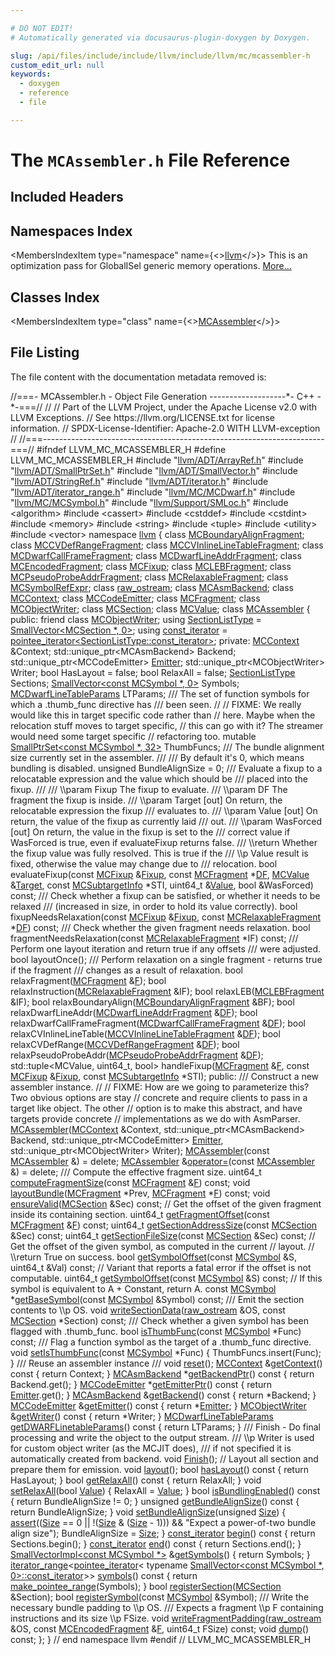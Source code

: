 ```yaml
---

# DO NOT EDIT!
# Automatically generated via docusaurus-plugin-doxygen by Doxygen.

slug: /api/files/include/include/llvm/include/llvm/mc/mcassembler-h
custom_edit_url: null
keywords:
  - doxygen
  - reference
  - file

---
```





# The `MCAssembler.h` File Reference

<DoxygenPage pluginConfig={pluginConfig}>



## Included Headers

<IncludesList>
<IncludesListItem
  filePath="llvm/ADT/ArrayRef.h"
  permalink="/docs/api/files/include/include/llvm/include/llvm/adt/arrayref-h"
  isLocal="true" />
<IncludesListItem
  filePath="llvm/ADT/SmallPtrSet.h"
  permalink="/docs/api/files/include/include/llvm/include/llvm/adt/smallptrset-h"
  isLocal="true" />
<IncludesListItem
  filePath="llvm/ADT/SmallVector.h"
  permalink="/docs/api/files/include/include/llvm/include/llvm/adt/smallvector-h"
  isLocal="true" />
<IncludesListItem
  filePath="llvm/ADT/StringRef.h"
  permalink="/docs/api/files/include/include/llvm/include/llvm/adt/stringref-h"
  isLocal="true" />
<IncludesListItem
  filePath="llvm/ADT/iterator.h"
  permalink="/docs/api/files/include/include/llvm/include/llvm/adt/iterator-h"
  isLocal="true" />
<IncludesListItem
  filePath="llvm/ADT/iterator_range.h"
  permalink="/docs/api/files/include/include/llvm/include/llvm/adt/iterator-range-h"
  isLocal="true" />
<IncludesListItem
  filePath="llvm/MC/MCDwarf.h"
  permalink="/docs/api/files/include/include/llvm/include/llvm/mc/mcdwarf-h"
  isLocal="true" />
<IncludesListItem
  filePath="llvm/MC/MCSymbol.h"
  permalink="/docs/api/files/include/include/llvm/include/llvm/mc/mcsymbol-h"
  isLocal="true" />
<IncludesListItem
  filePath="llvm/Support/SMLoc.h"
  permalink="/docs/api/files/include/include/llvm/include/llvm/support/smloc-h"
  isLocal="true" />
<IncludesListItem
  filePath="algorithm"
  permalink=""
  isLocal="false" />
<IncludesListItem
  filePath="cassert"
  permalink=""
  isLocal="false" />
<IncludesListItem
  filePath="cstddef"
  permalink=""
  isLocal="false" />
<IncludesListItem
  filePath="cstdint"
  permalink=""
  isLocal="false" />
<IncludesListItem
  filePath="memory"
  permalink=""
  isLocal="false" />
<IncludesListItem
  filePath="string"
  permalink=""
  isLocal="false" />
<IncludesListItem
  filePath="tuple"
  permalink=""
  isLocal="false" />
<IncludesListItem
  filePath="utility"
  permalink=""
  isLocal="false" />
<IncludesListItem
  filePath="vector"
  permalink=""
  isLocal="false" />
</IncludesList>

## Namespaces Index

<MembersIndex>

<MembersIndexItem
  type="namespace"
  name={<><a href="/docs/api/namespaces/llvm">llvm</a></>}>
This is an optimization pass for GlobalISel generic memory operations. <a href="/docs/api/namespaces/llvm/#details">More...</a>
</MembersIndexItem>

</MembersIndex>

## Classes Index

<MembersIndex>

<MembersIndexItem
  type="class"
  name={<><a href="/docs/api/classes/llvm/mcassembler">MCAssembler</a></>}>
</MembersIndexItem>

</MembersIndex>


## File Listing

The file content with the documentation metadata removed is:

<ProgramListing>

<Link id="l00001" /><CodeLine lineNumber="1"><span class="doxyHighlightComment">//===- MCAssembler.h - Object File Generation -------------------&#42;- C++ -&#42;-===//</span></CodeLine>
<Link id="l00002" /><CodeLine lineNumber="2"><span class="doxyHighlightComment">//</span></CodeLine>
<Link id="l00003" /><CodeLine lineNumber="3"><span class="doxyHighlightComment">// Part of the LLVM Project, under the Apache License v2.0 with LLVM Exceptions.</span></CodeLine>
<Link id="l00004" /><CodeLine lineNumber="4"><span class="doxyHighlightComment">// See https://llvm.org/LICENSE.txt for license information.</span></CodeLine>
<Link id="l00005" /><CodeLine lineNumber="5"><span class="doxyHighlightComment">// SPDX-License-Identifier: Apache-2.0 WITH LLVM-exception</span></CodeLine>
<Link id="l00006" /><CodeLine lineNumber="6"><span class="doxyHighlightComment">//</span></CodeLine>
<Link id="l00007" /><CodeLine lineNumber="7"><span class="doxyHighlightComment">//===----------------------------------------------------------------------===//</span></CodeLine>
<Link id="l00008" /><CodeLine lineNumber="8"></CodeLine>
<Link id="l00009" /><CodeLine lineNumber="9"><span class="doxyHighlightPreprocessor">#ifndef LLVM&#95;MC&#95;MCASSEMBLER&#95;H</span></CodeLine>
<Link id="l00010" /><CodeLine lineNumber="10"><span class="doxyHighlightPreprocessor">#define LLVM&#95;MC&#95;MCASSEMBLER&#95;H</span></CodeLine>
<Link id="l00011" /><CodeLine lineNumber="11"></CodeLine>
<Link id="l00012" /><CodeLine lineNumber="12"><span class="doxyHighlightPreprocessor">#include &quot;<a href="/docs/api/files/include/include/llvm/include/llvm/adt/arrayref-h">llvm/ADT/ArrayRef.h</a>&quot;</span></CodeLine>
<Link id="l00013" /><CodeLine lineNumber="13"><span class="doxyHighlightPreprocessor">#include &quot;<a href="/docs/api/files/include/include/llvm/include/llvm/adt/smallptrset-h">llvm/ADT/SmallPtrSet.h</a>&quot;</span></CodeLine>
<Link id="l00014" /><CodeLine lineNumber="14"><span class="doxyHighlightPreprocessor">#include &quot;<a href="/docs/api/files/include/include/llvm/include/llvm/adt/smallvector-h">llvm/ADT/SmallVector.h</a>&quot;</span></CodeLine>
<Link id="l00015" /><CodeLine lineNumber="15"><span class="doxyHighlightPreprocessor">#include &quot;<a href="/docs/api/files/include/include/llvm/include/llvm/adt/stringref-h">llvm/ADT/StringRef.h</a>&quot;</span></CodeLine>
<Link id="l00016" /><CodeLine lineNumber="16"><span class="doxyHighlightPreprocessor">#include &quot;<a href="/docs/api/files/include/include/llvm/include/llvm/adt/iterator-h">llvm/ADT/iterator.h</a>&quot;</span></CodeLine>
<Link id="l00017" /><CodeLine lineNumber="17"><span class="doxyHighlightPreprocessor">#include &quot;<a href="/docs/api/files/include/include/llvm/include/llvm/adt/iterator-range-h">llvm/ADT/iterator&#95;range.h</a>&quot;</span></CodeLine>
<Link id="l00018" /><CodeLine lineNumber="18"><span class="doxyHighlightPreprocessor">#include &quot;<a href="/docs/api/files/include/include/llvm/include/llvm/mc/mcdwarf-h">llvm/MC/MCDwarf.h</a>&quot;</span></CodeLine>
<Link id="l00019" /><CodeLine lineNumber="19"><span class="doxyHighlightPreprocessor">#include &quot;<a href="/docs/api/files/include/include/llvm/include/llvm/mc/mcsymbol-h">llvm/MC/MCSymbol.h</a>&quot;</span></CodeLine>
<Link id="l00020" /><CodeLine lineNumber="20"><span class="doxyHighlightPreprocessor">#include &quot;<a href="/docs/api/files/include/include/llvm/include/llvm/support/smloc-h">llvm/Support/SMLoc.h</a>&quot;</span></CodeLine>
<Link id="l00021" /><CodeLine lineNumber="21"><span class="doxyHighlightPreprocessor">#include &lt;algorithm&gt;</span></CodeLine>
<Link id="l00022" /><CodeLine lineNumber="22"><span class="doxyHighlightPreprocessor">#include &lt;cassert&gt;</span></CodeLine>
<Link id="l00023" /><CodeLine lineNumber="23"><span class="doxyHighlightPreprocessor">#include &lt;cstddef&gt;</span></CodeLine>
<Link id="l00024" /><CodeLine lineNumber="24"><span class="doxyHighlightPreprocessor">#include &lt;cstdint&gt;</span></CodeLine>
<Link id="l00025" /><CodeLine lineNumber="25"><span class="doxyHighlightPreprocessor">#include &lt;memory&gt;</span></CodeLine>
<Link id="l00026" /><CodeLine lineNumber="26"><span class="doxyHighlightPreprocessor">#include &lt;string&gt;</span></CodeLine>
<Link id="l00027" /><CodeLine lineNumber="27"><span class="doxyHighlightPreprocessor">#include &lt;tuple&gt;</span></CodeLine>
<Link id="l00028" /><CodeLine lineNumber="28"><span class="doxyHighlightPreprocessor">#include &lt;utility&gt;</span></CodeLine>
<Link id="l00029" /><CodeLine lineNumber="29"><span class="doxyHighlightPreprocessor">#include &lt;vector&gt;</span></CodeLine>
<Link id="l00030" /><CodeLine lineNumber="30"></CodeLine>
<Link id="l00031" /><CodeLine lineNumber="31"><span class="doxyHighlightKeyword">namespace </span><span class="doxyHighlight"><a href="/docs/api/namespaces/llvm">llvm</a> &#123;</span></CodeLine>
<Link id="l00032" /><CodeLine lineNumber="32"></CodeLine>
<Link id="l00033" /><CodeLine lineNumber="33"><span class="doxyHighlightKeyword">class </span><span class="doxyHighlight"><a href="/docs/api/classes/llvm/mcboundaryalignfragment">MCBoundaryAlignFragment</a>;</span></CodeLine>
<Link id="l00034" /><CodeLine lineNumber="34"><span class="doxyHighlightKeyword">class </span><span class="doxyHighlight"><a href="/docs/api/classes/llvm/mccvdefrangefragment">MCCVDefRangeFragment</a>;</span></CodeLine>
<Link id="l00035" /><CodeLine lineNumber="35"><span class="doxyHighlightKeyword">class </span><span class="doxyHighlight"><a href="/docs/api/classes/llvm/mccvinlinelinetablefragment">MCCVInlineLineTableFragment</a>;</span></CodeLine>
<Link id="l00036" /><CodeLine lineNumber="36"><span class="doxyHighlightKeyword">class </span><span class="doxyHighlight"><a href="/docs/api/classes/llvm/mcdwarfcallframefragment">MCDwarfCallFrameFragment</a>;</span></CodeLine>
<Link id="l00037" /><CodeLine lineNumber="37"><span class="doxyHighlightKeyword">class </span><span class="doxyHighlight"><a href="/docs/api/classes/llvm/mcdwarflineaddrfragment">MCDwarfLineAddrFragment</a>;</span></CodeLine>
<Link id="l00038" /><CodeLine lineNumber="38"><span class="doxyHighlightKeyword">class </span><span class="doxyHighlight"><a href="/docs/api/classes/llvm/mcencodedfragment">MCEncodedFragment</a>;</span></CodeLine>
<Link id="l00039" /><CodeLine lineNumber="39"><span class="doxyHighlightKeyword">class </span><span class="doxyHighlight"><a href="/docs/api/classes/llvm/mcfixup">MCFixup</a>;</span></CodeLine>
<Link id="l00040" /><CodeLine lineNumber="40"><span class="doxyHighlightKeyword">class </span><span class="doxyHighlight"><a href="/docs/api/classes/llvm/mclebfragment">MCLEBFragment</a>;</span></CodeLine>
<Link id="l00041" /><CodeLine lineNumber="41"><span class="doxyHighlightKeyword">class </span><span class="doxyHighlight"><a href="/docs/api/classes/llvm/mcpseudoprobeaddrfragment">MCPseudoProbeAddrFragment</a>;</span></CodeLine>
<Link id="l00042" /><CodeLine lineNumber="42"><span class="doxyHighlightKeyword">class </span><span class="doxyHighlight"><a href="/docs/api/classes/llvm/mcrelaxablefragment">MCRelaxableFragment</a>;</span></CodeLine>
<Link id="l00043" /><CodeLine lineNumber="43"><span class="doxyHighlightKeyword">class </span><span class="doxyHighlight"><a href="/docs/api/classes/llvm/mcsymbolrefexpr">MCSymbolRefExpr</a>;</span></CodeLine>
<Link id="l00044" /><CodeLine lineNumber="44"><span class="doxyHighlightKeyword">class </span><span class="doxyHighlight"><a href="/docs/api/classes/llvm/raw-ostream">raw&#95;ostream</a>;</span></CodeLine>
<Link id="l00045" /><CodeLine lineNumber="45"><span class="doxyHighlightKeyword">class </span><span class="doxyHighlight"><a href="/docs/api/classes/llvm/mcasmbackend">MCAsmBackend</a>;</span></CodeLine>
<Link id="l00046" /><CodeLine lineNumber="46"><span class="doxyHighlightKeyword">class </span><span class="doxyHighlight"><a href="/docs/api/classes/llvm/mccontext">MCContext</a>;</span></CodeLine>
<Link id="l00047" /><CodeLine lineNumber="47"><span class="doxyHighlightKeyword">class </span><span class="doxyHighlight"><a href="/docs/api/classes/llvm/mccodeemitter">MCCodeEmitter</a>;</span></CodeLine>
<Link id="l00048" /><CodeLine lineNumber="48"><span class="doxyHighlightKeyword">class </span><span class="doxyHighlight"><a href="/docs/api/classes/llvm/mcfragment">MCFragment</a>;</span></CodeLine>
<Link id="l00049" /><CodeLine lineNumber="49"><span class="doxyHighlightKeyword">class </span><span class="doxyHighlight"><a href="/docs/api/classes/llvm/mcobjectwriter">MCObjectWriter</a>;</span></CodeLine>
<Link id="l00050" /><CodeLine lineNumber="50"><span class="doxyHighlightKeyword">class </span><span class="doxyHighlight"><a href="/docs/api/classes/llvm/mcsection">MCSection</a>;</span></CodeLine>
<Link id="l00051" /><CodeLine lineNumber="51"><span class="doxyHighlightKeyword">class </span><span class="doxyHighlight"><a href="/docs/api/classes/llvm/mcvalue">MCValue</a>;</span></CodeLine>
<Link id="l00052" /><CodeLine lineNumber="52"></CodeLine>
<Link id="l00053" /><CodeLine lineNumber="53" lineLink="/docs/api/classes/llvm/mcassembler"><span class="doxyHighlightKeyword">class </span><span class="doxyHighlight"><a href="/docs/api/classes/llvm/mcassembler/#aab0f3e55fcc3bb2b4c6ae18ca38e6e24">MCAssembler</a> &#123;</span></CodeLine>
<Link id="l00054" /><CodeLine lineNumber="54"><span class="doxyHighlightKeyword">public</span><span class="doxyHighlight">:</span></CodeLine>
<Link id="l00055" /><CodeLine lineNumber="55" lineLink="/docs/api/classes/llvm/mcassembler/#ad6e8cef6c5051dbdff8ebb7d53312d95"><span class="doxyHighlight">  </span><span class="doxyHighlightKeyword">friend</span><span class="doxyHighlight"> </span><span class="doxyHighlightKeyword">class </span><span class="doxyHighlight"><a href="/docs/api/classes/llvm/mcassembler/#ad6e8cef6c5051dbdff8ebb7d53312d95">MCObjectWriter</a>;</span></CodeLine>
<Link id="l00056" /><CodeLine lineNumber="56" lineLink="/docs/api/classes/llvm/mcassembler/#a100d947951334b8e15c0558a8e4ce7dc"><span class="doxyHighlight">  </span><span class="doxyHighlightKeyword">using </span><span class="doxyHighlight"><a href="/docs/api/classes/llvm/mcassembler/#a100d947951334b8e15c0558a8e4ce7dc">SectionListType</a> = <a href="/docs/api/classes/llvm/smallvector">SmallVector&lt;MCSection &#42;, 0&gt;</a>;</span></CodeLine>
<Link id="l00057" /><CodeLine lineNumber="57" lineLink="/docs/api/classes/llvm/mcassembler/#ac0ab0a214e553956de28581f3623f373"><span class="doxyHighlight">  </span><span class="doxyHighlightKeyword">using </span><span class="doxyHighlight"><a href="/docs/api/classes/llvm/mcassembler/#ac0ab0a214e553956de28581f3623f373">const&#95;iterator</a> = <a href="/docs/api/structs/llvm/pointee-iterator">pointee&#95;iterator&lt;SectionListType::const&#95;iterator&gt;</a>;</span></CodeLine>
<Link id="l00058" /><CodeLine lineNumber="58"></CodeLine>
<Link id="l00059" /><CodeLine lineNumber="59"><span class="doxyHighlightKeyword">private</span><span class="doxyHighlight">:</span></CodeLine>
<Link id="l00060" /><CodeLine lineNumber="60"><span class="doxyHighlight">  <a href="/docs/api/classes/llvm/mccontext">MCContext</a> &amp;Context;</span></CodeLine>
<Link id="l00061" /><CodeLine lineNumber="61"></CodeLine>
<Link id="l00062" /><CodeLine lineNumber="62"><span class="doxyHighlight">  std::unique&#95;ptr&lt;MCAsmBackend&gt; Backend;</span></CodeLine>
<Link id="l00063" /><CodeLine lineNumber="63"><span class="doxyHighlight">  std::unique&#95;ptr&lt;MCCodeEmitter&gt; <a href="/docs/api/files/lib/lib/target/lib/target/directx/dxcontainerglobals-cpp/#a4e37c99d7f846fd82966c68def83c4fc">Emitter</a>;</span></CodeLine>
<Link id="l00064" /><CodeLine lineNumber="64"><span class="doxyHighlight">  std::unique&#95;ptr&lt;MCObjectWriter&gt; Writer;</span></CodeLine>
<Link id="l00065" /><CodeLine lineNumber="65"></CodeLine>
<Link id="l00066" /><CodeLine lineNumber="66"><span class="doxyHighlight">  </span><span class="doxyHighlightKeywordType">bool</span><span class="doxyHighlight"> HasLayout = </span><span class="doxyHighlightKeyword">false</span><span class="doxyHighlight">;</span></CodeLine>
<Link id="l00067" /><CodeLine lineNumber="67"><span class="doxyHighlight">  </span><span class="doxyHighlightKeywordType">bool</span><span class="doxyHighlight"> RelaxAll = </span><span class="doxyHighlightKeyword">false</span><span class="doxyHighlight">;</span></CodeLine>
<Link id="l00068" /><CodeLine lineNumber="68"></CodeLine>
<Link id="l00069" /><CodeLine lineNumber="69"><span class="doxyHighlight">  <a href="/docs/api/classes/llvm/mcassembler/#a100d947951334b8e15c0558a8e4ce7dc">SectionListType</a> Sections;</span></CodeLine>
<Link id="l00070" /><CodeLine lineNumber="70"></CodeLine>
<Link id="l00071" /><CodeLine lineNumber="71"><span class="doxyHighlight">  <a href="/docs/api/classes/llvm/smallvector">SmallVector&lt;const MCSymbol &#42;, 0&gt;</a> Symbols;</span></CodeLine>
<Link id="l00072" /><CodeLine lineNumber="72"></CodeLine>
<Link id="l00073" /><CodeLine lineNumber="73"><span class="doxyHighlight">  <a href="/docs/api/structs/llvm/mcdwarflinetableparams">MCDwarfLineTableParams</a> LTParams;</span></CodeLine>
<Link id="l00074" /><CodeLine lineNumber="74"></CodeLine>
<Link id="l00075" /><CodeLine lineNumber="75"><span class="doxyHighlightComment">  /// The set of function symbols for which a .thumb&#95;func directive has</span></CodeLine>
<Link id="l00076" /><CodeLine lineNumber="76"><span class="doxyHighlightComment">  /// been seen.</span></CodeLine>
<Link id="l00077" /><CodeLine lineNumber="77"><span class="doxyHighlight">  </span><span class="doxyHighlightComment">//</span></CodeLine>
<Link id="l00078" /><CodeLine lineNumber="78"><span class="doxyHighlight">  </span><span class="doxyHighlightComment">// FIXME: We really would like this in target specific code rather than</span></CodeLine>
<Link id="l00079" /><CodeLine lineNumber="79"><span class="doxyHighlight">  </span><span class="doxyHighlightComment">// here. Maybe when the relocation stuff moves to target specific,</span></CodeLine>
<Link id="l00080" /><CodeLine lineNumber="80"><span class="doxyHighlight">  </span><span class="doxyHighlightComment">// this can go with it? The streamer would need some target specific</span></CodeLine>
<Link id="l00081" /><CodeLine lineNumber="81"><span class="doxyHighlight">  </span><span class="doxyHighlightComment">// refactoring too.</span></CodeLine>
<Link id="l00082" /><CodeLine lineNumber="82"><span class="doxyHighlight">  </span><span class="doxyHighlightKeyword">mutable</span><span class="doxyHighlight"> <a href="/docs/api/classes/llvm/smallptrset">SmallPtrSet&lt;const MCSymbol &#42;, 32&gt;</a> ThumbFuncs;</span></CodeLine>
<Link id="l00083" /><CodeLine lineNumber="83"></CodeLine>
<Link id="l00084" /><CodeLine lineNumber="84"><span class="doxyHighlightComment">  /// The bundle alignment size currently set in the assembler.</span></CodeLine>
<Link id="l00085" /><CodeLine lineNumber="85"><span class="doxyHighlightComment">  ///</span></CodeLine>
<Link id="l00086" /><CodeLine lineNumber="86"><span class="doxyHighlightComment">  /// By default it&#39;s 0, which means bundling is disabled.</span></CodeLine>
<Link id="l00087" /><CodeLine lineNumber="87"><span class="doxyHighlight">  </span><span class="doxyHighlightKeywordType">unsigned</span><span class="doxyHighlight"> BundleAlignSize = 0;</span></CodeLine>
<Link id="l00088" /><CodeLine lineNumber="88"></CodeLine>
<Link id="l00089" /><CodeLine lineNumber="89"><span class="doxyHighlightComment">  /// Evaluate a fixup to a relocatable expression and the value which should be</span></CodeLine>
<Link id="l00090" /><CodeLine lineNumber="90"><span class="doxyHighlightComment">  /// placed into the fixup.</span></CodeLine>
<Link id="l00091" /><CodeLine lineNumber="91"><span class="doxyHighlightComment">  ///</span></CodeLine>
<Link id="l00092" /><CodeLine lineNumber="92"><span class="doxyHighlightComment">  /// \\param Fixup The fixup to evaluate.</span></CodeLine>
<Link id="l00093" /><CodeLine lineNumber="93"><span class="doxyHighlightComment">  /// \\param DF The fragment the fixup is inside.</span></CodeLine>
<Link id="l00094" /><CodeLine lineNumber="94"><span class="doxyHighlightComment">  /// \\param Target &#91;out&#93; On return, the relocatable expression the fixup</span></CodeLine>
<Link id="l00095" /><CodeLine lineNumber="95"><span class="doxyHighlightComment">  /// evaluates to.</span></CodeLine>
<Link id="l00096" /><CodeLine lineNumber="96"><span class="doxyHighlightComment">  /// \\param Value &#91;out&#93; On return, the value of the fixup as currently laid</span></CodeLine>
<Link id="l00097" /><CodeLine lineNumber="97"><span class="doxyHighlightComment">  /// out.</span></CodeLine>
<Link id="l00098" /><CodeLine lineNumber="98"><span class="doxyHighlightComment">  /// \\param WasForced &#91;out&#93; On return, the value in the fixup is set to the</span></CodeLine>
<Link id="l00099" /><CodeLine lineNumber="99"><span class="doxyHighlightComment">  /// correct value if WasForced is true, even if evaluateFixup returns false.</span></CodeLine>
<Link id="l00100" /><CodeLine lineNumber="100"><span class="doxyHighlightComment">  /// \\return Whether the fixup value was fully resolved. This is true if the</span></CodeLine>
<Link id="l00101" /><CodeLine lineNumber="101"><span class="doxyHighlightComment">  /// \\p Value result is fixed, otherwise the value may change due to</span></CodeLine>
<Link id="l00102" /><CodeLine lineNumber="102"><span class="doxyHighlightComment">  /// relocation.</span></CodeLine>
<Link id="l00103" /><CodeLine lineNumber="103"><span class="doxyHighlight">  </span><span class="doxyHighlightKeywordType">bool</span><span class="doxyHighlight"> evaluateFixup(</span><span class="doxyHighlightKeyword">const</span><span class="doxyHighlight"> <a href="/docs/api/classes/llvm/mcfixup">MCFixup</a> &amp;<a href="/docs/api/files/lib/lib/target/lib/target/powerpc/ppctlsdynamiccall-cpp/#a4a235aedca5bbfc39934045b6cbf9c70">Fixup</a>, </span><span class="doxyHighlightKeyword">const</span><span class="doxyHighlight"> <a href="/docs/api/classes/llvm/mcfragment">MCFragment</a> &#42;<a href="/docs/api/files/lib/lib/transforms/lib/transforms/utils/debugify-cpp/#a9e8fa29f7cb6a03aa586afae7591f6cc">DF</a>,</span></CodeLine>
<Link id="l00104" /><CodeLine lineNumber="104"><span class="doxyHighlight">                     <a href="/docs/api/classes/llvm/mcvalue">MCValue</a> &amp;<a href="/docs/api/classes/llvm/target">Target</a>, </span><span class="doxyHighlightKeyword">const</span><span class="doxyHighlight"> <a href="/docs/api/classes/llvm/mcsubtargetinfo">MCSubtargetInfo</a> &#42;STI,</span></CodeLine>
<Link id="l00105" /><CodeLine lineNumber="105"><span class="doxyHighlight">                     uint64&#95;t &amp;<a href="/docs/api/classes/llvm/value">Value</a>, </span><span class="doxyHighlightKeywordType">bool</span><span class="doxyHighlight"> &amp;WasForced) </span><span class="doxyHighlightKeyword">const</span><span class="doxyHighlight">;</span></CodeLine>
<Link id="l00106" /><CodeLine lineNumber="106"></CodeLine>
<Link id="l00107" /><CodeLine lineNumber="107"><span class="doxyHighlightComment">  /// Check whether a fixup can be satisfied, or whether it needs to be relaxed</span></CodeLine>
<Link id="l00108" /><CodeLine lineNumber="108"><span class="doxyHighlightComment">  /// (increased in size, in order to hold its value correctly).</span></CodeLine>
<Link id="l00109" /><CodeLine lineNumber="109"><span class="doxyHighlight">  </span><span class="doxyHighlightKeywordType">bool</span><span class="doxyHighlight"> fixupNeedsRelaxation(</span><span class="doxyHighlightKeyword">const</span><span class="doxyHighlight"> <a href="/docs/api/classes/llvm/mcfixup">MCFixup</a> &amp;<a href="/docs/api/files/lib/lib/target/lib/target/powerpc/ppctlsdynamiccall-cpp/#a4a235aedca5bbfc39934045b6cbf9c70">Fixup</a>, </span><span class="doxyHighlightKeyword">const</span><span class="doxyHighlight"> <a href="/docs/api/classes/llvm/mcrelaxablefragment">MCRelaxableFragment</a> &#42;<a href="/docs/api/files/lib/lib/transforms/lib/transforms/utils/debugify-cpp/#a9e8fa29f7cb6a03aa586afae7591f6cc">DF</a>) </span><span class="doxyHighlightKeyword">const</span><span class="doxyHighlight">;</span></CodeLine>
<Link id="l00110" /><CodeLine lineNumber="110"></CodeLine>
<Link id="l00111" /><CodeLine lineNumber="111"><span class="doxyHighlightComment">  /// Check whether the given fragment needs relaxation.</span></CodeLine>
<Link id="l00112" /><CodeLine lineNumber="112"><span class="doxyHighlight">  </span><span class="doxyHighlightKeywordType">bool</span><span class="doxyHighlight"> fragmentNeedsRelaxation(</span><span class="doxyHighlightKeyword">const</span><span class="doxyHighlight"> <a href="/docs/api/classes/llvm/mcrelaxablefragment">MCRelaxableFragment</a> &#42;IF) </span><span class="doxyHighlightKeyword">const</span><span class="doxyHighlight">;</span></CodeLine>
<Link id="l00113" /><CodeLine lineNumber="113"></CodeLine>
<Link id="l00114" /><CodeLine lineNumber="114"><span class="doxyHighlightComment">  /// Perform one layout iteration and return true if any offsets</span></CodeLine>
<Link id="l00115" /><CodeLine lineNumber="115"><span class="doxyHighlightComment">  /// were adjusted.</span></CodeLine>
<Link id="l00116" /><CodeLine lineNumber="116"><span class="doxyHighlight">  </span><span class="doxyHighlightKeywordType">bool</span><span class="doxyHighlight"> layoutOnce();</span></CodeLine>
<Link id="l00117" /><CodeLine lineNumber="117"></CodeLine>
<Link id="l00118" /><CodeLine lineNumber="118"><span class="doxyHighlightComment">  /// Perform relaxation on a single fragment - returns true if the fragment</span></CodeLine>
<Link id="l00119" /><CodeLine lineNumber="119"><span class="doxyHighlightComment">  /// changes as a result of relaxation.</span></CodeLine>
<Link id="l00120" /><CodeLine lineNumber="120"><span class="doxyHighlight">  </span><span class="doxyHighlightKeywordType">bool</span><span class="doxyHighlight"> relaxFragment(<a href="/docs/api/classes/llvm/mcfragment">MCFragment</a> &amp;<a href="/docs/api/files/lib/lib/support/md5-cpp/#a96d73bbd7af15cb1fc38c3f4a3bd82e9">F</a>);</span></CodeLine>
<Link id="l00121" /><CodeLine lineNumber="121"><span class="doxyHighlight">  </span><span class="doxyHighlightKeywordType">bool</span><span class="doxyHighlight"> relaxInstruction(<a href="/docs/api/classes/llvm/mcrelaxablefragment">MCRelaxableFragment</a> &amp;IF);</span></CodeLine>
<Link id="l00122" /><CodeLine lineNumber="122"><span class="doxyHighlight">  </span><span class="doxyHighlightKeywordType">bool</span><span class="doxyHighlight"> relaxLEB(<a href="/docs/api/classes/llvm/mclebfragment">MCLEBFragment</a> &amp;IF);</span></CodeLine>
<Link id="l00123" /><CodeLine lineNumber="123"><span class="doxyHighlight">  </span><span class="doxyHighlightKeywordType">bool</span><span class="doxyHighlight"> relaxBoundaryAlign(<a href="/docs/api/classes/llvm/mcboundaryalignfragment">MCBoundaryAlignFragment</a> &amp;BF);</span></CodeLine>
<Link id="l00124" /><CodeLine lineNumber="124"><span class="doxyHighlight">  </span><span class="doxyHighlightKeywordType">bool</span><span class="doxyHighlight"> relaxDwarfLineAddr(<a href="/docs/api/classes/llvm/mcdwarflineaddrfragment">MCDwarfLineAddrFragment</a> &amp;<a href="/docs/api/files/lib/lib/transforms/lib/transforms/utils/debugify-cpp/#a9e8fa29f7cb6a03aa586afae7591f6cc">DF</a>);</span></CodeLine>
<Link id="l00125" /><CodeLine lineNumber="125"><span class="doxyHighlight">  </span><span class="doxyHighlightKeywordType">bool</span><span class="doxyHighlight"> relaxDwarfCallFrameFragment(<a href="/docs/api/classes/llvm/mcdwarfcallframefragment">MCDwarfCallFrameFragment</a> &amp;<a href="/docs/api/files/lib/lib/transforms/lib/transforms/utils/debugify-cpp/#a9e8fa29f7cb6a03aa586afae7591f6cc">DF</a>);</span></CodeLine>
<Link id="l00126" /><CodeLine lineNumber="126"><span class="doxyHighlight">  </span><span class="doxyHighlightKeywordType">bool</span><span class="doxyHighlight"> relaxCVInlineLineTable(<a href="/docs/api/classes/llvm/mccvinlinelinetablefragment">MCCVInlineLineTableFragment</a> &amp;<a href="/docs/api/files/lib/lib/transforms/lib/transforms/utils/debugify-cpp/#a9e8fa29f7cb6a03aa586afae7591f6cc">DF</a>);</span></CodeLine>
<Link id="l00127" /><CodeLine lineNumber="127"><span class="doxyHighlight">  </span><span class="doxyHighlightKeywordType">bool</span><span class="doxyHighlight"> relaxCVDefRange(<a href="/docs/api/classes/llvm/mccvdefrangefragment">MCCVDefRangeFragment</a> &amp;<a href="/docs/api/files/lib/lib/transforms/lib/transforms/utils/debugify-cpp/#a9e8fa29f7cb6a03aa586afae7591f6cc">DF</a>);</span></CodeLine>
<Link id="l00128" /><CodeLine lineNumber="128"><span class="doxyHighlight">  </span><span class="doxyHighlightKeywordType">bool</span><span class="doxyHighlight"> relaxPseudoProbeAddr(<a href="/docs/api/classes/llvm/mcpseudoprobeaddrfragment">MCPseudoProbeAddrFragment</a> &amp;<a href="/docs/api/files/lib/lib/transforms/lib/transforms/utils/debugify-cpp/#a9e8fa29f7cb6a03aa586afae7591f6cc">DF</a>);</span></CodeLine>
<Link id="l00129" /><CodeLine lineNumber="129"></CodeLine>
<Link id="l00130" /><CodeLine lineNumber="130"><span class="doxyHighlight">  std::tuple&lt;MCValue, uint64&#95;t, bool&gt;</span></CodeLine>
<Link id="l00131" /><CodeLine lineNumber="131"><span class="doxyHighlight">  handleFixup(<a href="/docs/api/classes/llvm/mcfragment">MCFragment</a> &amp;<a href="/docs/api/files/lib/lib/support/md5-cpp/#a96d73bbd7af15cb1fc38c3f4a3bd82e9">F</a>, </span><span class="doxyHighlightKeyword">const</span><span class="doxyHighlight"> <a href="/docs/api/classes/llvm/mcfixup">MCFixup</a> &amp;<a href="/docs/api/files/lib/lib/target/lib/target/powerpc/ppctlsdynamiccall-cpp/#a4a235aedca5bbfc39934045b6cbf9c70">Fixup</a>, </span><span class="doxyHighlightKeyword">const</span><span class="doxyHighlight"> <a href="/docs/api/classes/llvm/mcsubtargetinfo">MCSubtargetInfo</a> &#42;STI);</span></CodeLine>
<Link id="l00132" /><CodeLine lineNumber="132"></CodeLine>
<Link id="l00133" /><CodeLine lineNumber="133"><span class="doxyHighlightKeyword">public</span><span class="doxyHighlight">:</span></CodeLine>
<Link id="l00134" /><CodeLine lineNumber="134"><span class="doxyHighlightComment">  /// Construct a new assembler instance.</span></CodeLine>
<Link id="l00135" /><CodeLine lineNumber="135"><span class="doxyHighlight">  </span><span class="doxyHighlightComment">//</span></CodeLine>
<Link id="l00136" /><CodeLine lineNumber="136"><span class="doxyHighlight">  </span><span class="doxyHighlightComment">// FIXME: How are we going to parameterize this? Two obvious options are stay</span></CodeLine>
<Link id="l00137" /><CodeLine lineNumber="137"><span class="doxyHighlight">  </span><span class="doxyHighlightComment">// concrete and require clients to pass in a target like object. The other</span></CodeLine>
<Link id="l00138" /><CodeLine lineNumber="138"><span class="doxyHighlight">  </span><span class="doxyHighlightComment">// option is to make this abstract, and have targets provide concrete</span></CodeLine>
<Link id="l00139" /><CodeLine lineNumber="139"><span class="doxyHighlight">  </span><span class="doxyHighlightComment">// implementations as we do with AsmParser.</span></CodeLine>
<Link id="l00140" /><CodeLine lineNumber="140"><span class="doxyHighlight">  <a href="/docs/api/classes/llvm/mcassembler/#aab0f3e55fcc3bb2b4c6ae18ca38e6e24">MCAssembler</a>(<a href="/docs/api/classes/llvm/mccontext">MCContext</a> &amp;Context, std::unique&#95;ptr&lt;MCAsmBackend&gt; Backend,</span></CodeLine>
<Link id="l00141" /><CodeLine lineNumber="141"><span class="doxyHighlight">              std::unique&#95;ptr&lt;MCCodeEmitter&gt; <a href="/docs/api/files/lib/lib/target/lib/target/directx/dxcontainerglobals-cpp/#a4e37c99d7f846fd82966c68def83c4fc">Emitter</a>,</span></CodeLine>
<Link id="l00142" /><CodeLine lineNumber="142"><span class="doxyHighlight">              std::unique&#95;ptr&lt;MCObjectWriter&gt; Writer);</span></CodeLine>
<Link id="l00143" /><CodeLine lineNumber="143" lineLink="/docs/api/classes/llvm/mcassembler/#a89a1f9804c419e942ca4c5f064f0350d"><span class="doxyHighlight">  <a href="/docs/api/classes/llvm/mcassembler/#a89a1f9804c419e942ca4c5f064f0350d">MCAssembler</a>(</span><span class="doxyHighlightKeyword">const</span><span class="doxyHighlight"> <a href="/docs/api/classes/llvm/mcassembler/#aab0f3e55fcc3bb2b4c6ae18ca38e6e24">MCAssembler</a> &amp;) = </span><span class="doxyHighlightKeyword">delete</span><span class="doxyHighlight">;</span></CodeLine>
<Link id="l00144" /><CodeLine lineNumber="144" lineLink="/docs/api/classes/llvm/mcassembler/#a0b6dcc44b8ca342110669a7d4cb80b19"><span class="doxyHighlight">  <a href="/docs/api/classes/llvm/mcassembler/#aab0f3e55fcc3bb2b4c6ae18ca38e6e24">MCAssembler</a> &amp;<a href="/docs/api/classes/llvm/mcassembler/#a0b6dcc44b8ca342110669a7d4cb80b19">operator=</a>(</span><span class="doxyHighlightKeyword">const</span><span class="doxyHighlight"> <a href="/docs/api/classes/llvm/mcassembler/#aab0f3e55fcc3bb2b4c6ae18ca38e6e24">MCAssembler</a> &amp;) = </span><span class="doxyHighlightKeyword">delete</span><span class="doxyHighlight">;</span></CodeLine>
<Link id="l00145" /><CodeLine lineNumber="145"></CodeLine>
<Link id="l00146" /><CodeLine lineNumber="146"><span class="doxyHighlightComment">  /// Compute the effective fragment size.</span></CodeLine>
<Link id="l00147" /><CodeLine lineNumber="147"><span class="doxyHighlight">  uint64&#95;t <a href="/docs/api/classes/llvm/mcassembler/#abc4d6b7d638e45034130bc3ab18e5be6">computeFragmentSize</a>(</span><span class="doxyHighlightKeyword">const</span><span class="doxyHighlight"> <a href="/docs/api/classes/llvm/mcfragment">MCFragment</a> &amp;<a href="/docs/api/files/lib/lib/support/md5-cpp/#a96d73bbd7af15cb1fc38c3f4a3bd82e9">F</a>) </span><span class="doxyHighlightKeyword">const</span><span class="doxyHighlight">;</span></CodeLine>
<Link id="l00148" /><CodeLine lineNumber="148"></CodeLine>
<Link id="l00149" /><CodeLine lineNumber="149"><span class="doxyHighlight">  </span><span class="doxyHighlightKeywordType">void</span><span class="doxyHighlight"> <a href="/docs/api/classes/llvm/mcassembler/#a7fd3ef6690dbde3a5840707d439b5a22">layoutBundle</a>(<a href="/docs/api/classes/llvm/mcfragment">MCFragment</a> &#42;Prev, <a href="/docs/api/classes/llvm/mcfragment">MCFragment</a> &#42;<a href="/docs/api/files/lib/lib/support/md5-cpp/#a96d73bbd7af15cb1fc38c3f4a3bd82e9">F</a>) </span><span class="doxyHighlightKeyword">const</span><span class="doxyHighlight">;</span></CodeLine>
<Link id="l00150" /><CodeLine lineNumber="150"><span class="doxyHighlight">  </span><span class="doxyHighlightKeywordType">void</span><span class="doxyHighlight"> <a href="/docs/api/classes/llvm/mcassembler/#a082b39e969e2a698446f8f8b27ddb411">ensureValid</a>(<a href="/docs/api/classes/llvm/mcsection">MCSection</a> &amp;Sec) </span><span class="doxyHighlightKeyword">const</span><span class="doxyHighlight">;</span></CodeLine>
<Link id="l00151" /><CodeLine lineNumber="151"></CodeLine>
<Link id="l00152" /><CodeLine lineNumber="152"><span class="doxyHighlight">  </span><span class="doxyHighlightComment">// Get the offset of the given fragment inside its containing section.</span></CodeLine>
<Link id="l00153" /><CodeLine lineNumber="153"><span class="doxyHighlight">  uint64&#95;t <a href="/docs/api/classes/llvm/mcassembler/#a7a4ff084961e27ad1fc9ff6f59d3f8ee">getFragmentOffset</a>(</span><span class="doxyHighlightKeyword">const</span><span class="doxyHighlight"> <a href="/docs/api/classes/llvm/mcfragment">MCFragment</a> &amp;<a href="/docs/api/files/lib/lib/support/md5-cpp/#a96d73bbd7af15cb1fc38c3f4a3bd82e9">F</a>) </span><span class="doxyHighlightKeyword">const</span><span class="doxyHighlight">;</span></CodeLine>
<Link id="l00154" /><CodeLine lineNumber="154"></CodeLine>
<Link id="l00155" /><CodeLine lineNumber="155"><span class="doxyHighlight">  uint64&#95;t <a href="/docs/api/classes/llvm/mcassembler/#a087b12083e027a47db241b0b3fbdce28">getSectionAddressSize</a>(</span><span class="doxyHighlightKeyword">const</span><span class="doxyHighlight"> <a href="/docs/api/classes/llvm/mcsection">MCSection</a> &amp;Sec) </span><span class="doxyHighlightKeyword">const</span><span class="doxyHighlight">;</span></CodeLine>
<Link id="l00156" /><CodeLine lineNumber="156"><span class="doxyHighlight">  uint64&#95;t <a href="/docs/api/classes/llvm/mcassembler/#ad1f09d354ee1d85dc432472549170b87">getSectionFileSize</a>(</span><span class="doxyHighlightKeyword">const</span><span class="doxyHighlight"> <a href="/docs/api/classes/llvm/mcsection">MCSection</a> &amp;Sec) </span><span class="doxyHighlightKeyword">const</span><span class="doxyHighlight">;</span></CodeLine>
<Link id="l00157" /><CodeLine lineNumber="157"></CodeLine>
<Link id="l00158" /><CodeLine lineNumber="158"><span class="doxyHighlight">  </span><span class="doxyHighlightComment">// Get the offset of the given symbol, as computed in the current</span></CodeLine>
<Link id="l00159" /><CodeLine lineNumber="159"><span class="doxyHighlight">  </span><span class="doxyHighlightComment">// layout.</span></CodeLine>
<Link id="l00160" /><CodeLine lineNumber="160"><span class="doxyHighlight">  </span><span class="doxyHighlightComment">// \\return True on success.</span></CodeLine>
<Link id="l00161" /><CodeLine lineNumber="161"><span class="doxyHighlight">  </span><span class="doxyHighlightKeywordType">bool</span><span class="doxyHighlight"> <a href="/docs/api/classes/llvm/mcassembler/#a0798a5faed48d2937c8974af40cebc8b">getSymbolOffset</a>(</span><span class="doxyHighlightKeyword">const</span><span class="doxyHighlight"> <a href="/docs/api/classes/llvm/mcsymbol">MCSymbol</a> &amp;S, uint64&#95;t &amp;Val) </span><span class="doxyHighlightKeyword">const</span><span class="doxyHighlight">;</span></CodeLine>
<Link id="l00162" /><CodeLine lineNumber="162"></CodeLine>
<Link id="l00163" /><CodeLine lineNumber="163"><span class="doxyHighlight">  </span><span class="doxyHighlightComment">// Variant that reports a fatal error if the offset is not computable.</span></CodeLine>
<Link id="l00164" /><CodeLine lineNumber="164"><span class="doxyHighlight">  uint64&#95;t <a href="/docs/api/classes/llvm/mcassembler/#a0798a5faed48d2937c8974af40cebc8b">getSymbolOffset</a>(</span><span class="doxyHighlightKeyword">const</span><span class="doxyHighlight"> <a href="/docs/api/classes/llvm/mcsymbol">MCSymbol</a> &amp;S) </span><span class="doxyHighlightKeyword">const</span><span class="doxyHighlight">;</span></CodeLine>
<Link id="l00165" /><CodeLine lineNumber="165"></CodeLine>
<Link id="l00166" /><CodeLine lineNumber="166"><span class="doxyHighlight">  </span><span class="doxyHighlightComment">// If this symbol is equivalent to A + Constant, return A.</span></CodeLine>
<Link id="l00167" /><CodeLine lineNumber="167"><span class="doxyHighlight">  </span><span class="doxyHighlightKeyword">const</span><span class="doxyHighlight"> <a href="/docs/api/classes/llvm/mcsymbol">MCSymbol</a> &#42;<a href="/docs/api/classes/llvm/mcassembler/#ac06af0994b284d9e18c3b90c7c500a03">getBaseSymbol</a>(</span><span class="doxyHighlightKeyword">const</span><span class="doxyHighlight"> <a href="/docs/api/classes/llvm/mcsymbol">MCSymbol</a> &amp;Symbol) </span><span class="doxyHighlightKeyword">const</span><span class="doxyHighlight">;</span></CodeLine>
<Link id="l00168" /><CodeLine lineNumber="168"></CodeLine>
<Link id="l00169" /><CodeLine lineNumber="169"><span class="doxyHighlightComment">  /// Emit the section contents to \\p OS.</span></CodeLine>
<Link id="l00170" /><CodeLine lineNumber="170"><span class="doxyHighlight">  </span><span class="doxyHighlightKeywordType">void</span><span class="doxyHighlight"> <a href="/docs/api/classes/llvm/mcassembler/#a2a301492f7142fbc3744cc1c5a86f5ec">writeSectionData</a>(<a href="/docs/api/classes/llvm/raw-ostream">raw&#95;ostream</a> &amp;OS, </span><span class="doxyHighlightKeyword">const</span><span class="doxyHighlight"> <a href="/docs/api/classes/llvm/mcsection">MCSection</a> &#42;Section) </span><span class="doxyHighlightKeyword">const</span><span class="doxyHighlight">;</span></CodeLine>
<Link id="l00171" /><CodeLine lineNumber="171"></CodeLine>
<Link id="l00172" /><CodeLine lineNumber="172"><span class="doxyHighlightComment">  /// Check whether a given symbol has been flagged with .thumb&#95;func.</span></CodeLine>
<Link id="l00173" /><CodeLine lineNumber="173"><span class="doxyHighlight">  </span><span class="doxyHighlightKeywordType">bool</span><span class="doxyHighlight"> <a href="/docs/api/classes/llvm/mcassembler/#aaf5208586509a15c29239a946b2a1236">isThumbFunc</a>(</span><span class="doxyHighlightKeyword">const</span><span class="doxyHighlight"> <a href="/docs/api/classes/llvm/mcsymbol">MCSymbol</a> &#42;Func) </span><span class="doxyHighlightKeyword">const</span><span class="doxyHighlight">;</span></CodeLine>
<Link id="l00174" /><CodeLine lineNumber="174"></CodeLine>
<Link id="l00175" /><CodeLine lineNumber="175"><span class="doxyHighlightComment">  /// Flag a function symbol as the target of a .thumb&#95;func directive.</span></CodeLine>
<Link id="l00176" /><CodeLine lineNumber="176" lineLink="/docs/api/classes/llvm/mcassembler/#a202fda2877307a61a19b55fcd18765c1"><span class="doxyHighlight">  </span><span class="doxyHighlightKeywordType">void</span><span class="doxyHighlight"> <a href="/docs/api/classes/llvm/mcassembler/#a202fda2877307a61a19b55fcd18765c1">setIsThumbFunc</a>(</span><span class="doxyHighlightKeyword">const</span><span class="doxyHighlight"> <a href="/docs/api/classes/llvm/mcsymbol">MCSymbol</a> &#42;Func) &#123; ThumbFuncs.insert(Func); &#125;</span></CodeLine>
<Link id="l00177" /><CodeLine lineNumber="177"></CodeLine>
<Link id="l00178" /><CodeLine lineNumber="178"><span class="doxyHighlightComment">  /// Reuse an assembler instance</span></CodeLine>
<Link id="l00179" /><CodeLine lineNumber="179"><span class="doxyHighlightComment">  ///</span></CodeLine>
<Link id="l00180" /><CodeLine lineNumber="180"><span class="doxyHighlight">  </span><span class="doxyHighlightKeywordType">void</span><span class="doxyHighlight"> <a href="/docs/api/classes/llvm/mcassembler/#ad86e6a338edf76035209bf618067cf1d">reset</a>();</span></CodeLine>
<Link id="l00181" /><CodeLine lineNumber="181"></CodeLine>
<Link id="l00182" /><CodeLine lineNumber="182" lineLink="/docs/api/classes/llvm/mcassembler/#a0675ed1bdbf987d94ef2360cb18c6eae"><span class="doxyHighlight">  <a href="/docs/api/classes/llvm/mccontext">MCContext</a> &amp;<a href="/docs/api/classes/llvm/mcassembler/#a0675ed1bdbf987d94ef2360cb18c6eae">getContext</a>()</span><span class="doxyHighlightKeyword"> const </span><span class="doxyHighlight">&#123; </span><span class="doxyHighlightKeywordFlow">return</span><span class="doxyHighlight"> Context; &#125;</span></CodeLine>
<Link id="l00183" /><CodeLine lineNumber="183"></CodeLine>
<Link id="l00184" /><CodeLine lineNumber="184" lineLink="/docs/api/classes/llvm/mcassembler/#ac2b513ce2e0d6eddaf628d3f7d7ee57b"><span class="doxyHighlight">  <a href="/docs/api/classes/llvm/mcasmbackend">MCAsmBackend</a> &#42;<a href="/docs/api/classes/llvm/mcassembler/#ac2b513ce2e0d6eddaf628d3f7d7ee57b">getBackendPtr</a>()</span><span class="doxyHighlightKeyword"> const </span><span class="doxyHighlight">&#123; </span><span class="doxyHighlightKeywordFlow">return</span><span class="doxyHighlight"> Backend.get(); &#125;</span></CodeLine>
<Link id="l00185" /><CodeLine lineNumber="185"></CodeLine>
<Link id="l00186" /><CodeLine lineNumber="186" lineLink="/docs/api/classes/llvm/mcassembler/#a751b495bbd855f8fa28e98a3619c898a"><span class="doxyHighlight">  <a href="/docs/api/classes/llvm/mccodeemitter">MCCodeEmitter</a> &#42;<a href="/docs/api/classes/llvm/mcassembler/#a751b495bbd855f8fa28e98a3619c898a">getEmitterPtr</a>()</span><span class="doxyHighlightKeyword"> const </span><span class="doxyHighlight">&#123; </span><span class="doxyHighlightKeywordFlow">return</span><span class="doxyHighlight"> <a href="/docs/api/files/lib/lib/target/lib/target/directx/dxcontainerglobals-cpp/#a4e37c99d7f846fd82966c68def83c4fc">Emitter</a>.get(); &#125;</span></CodeLine>
<Link id="l00187" /><CodeLine lineNumber="187"></CodeLine>
<Link id="l00188" /><CodeLine lineNumber="188" lineLink="/docs/api/classes/llvm/mcassembler/#ab01b807c062ac4610366c6772ad5fd16"><span class="doxyHighlight">  <a href="/docs/api/classes/llvm/mcasmbackend">MCAsmBackend</a> &amp;<a href="/docs/api/classes/llvm/mcassembler/#ab01b807c062ac4610366c6772ad5fd16">getBackend</a>()</span><span class="doxyHighlightKeyword"> const </span><span class="doxyHighlight">&#123; </span><span class="doxyHighlightKeywordFlow">return</span><span class="doxyHighlight"> &#42;Backend; &#125;</span></CodeLine>
<Link id="l00189" /><CodeLine lineNumber="189"></CodeLine>
<Link id="l00190" /><CodeLine lineNumber="190" lineLink="/docs/api/classes/llvm/mcassembler/#a923971fae5bb26b2613d5b17ce09ac8e"><span class="doxyHighlight">  <a href="/docs/api/classes/llvm/mccodeemitter">MCCodeEmitter</a> &amp;<a href="/docs/api/classes/llvm/mcassembler/#a923971fae5bb26b2613d5b17ce09ac8e">getEmitter</a>()</span><span class="doxyHighlightKeyword"> const </span><span class="doxyHighlight">&#123; </span><span class="doxyHighlightKeywordFlow">return</span><span class="doxyHighlight"> &#42;<a href="/docs/api/files/lib/lib/target/lib/target/directx/dxcontainerglobals-cpp/#a4e37c99d7f846fd82966c68def83c4fc">Emitter</a>; &#125;</span></CodeLine>
<Link id="l00191" /><CodeLine lineNumber="191"></CodeLine>
<Link id="l00192" /><CodeLine lineNumber="192" lineLink="/docs/api/classes/llvm/mcassembler/#a56c45e3acce6f7b060bed7e40398d207"><span class="doxyHighlight">  <a href="/docs/api/classes/llvm/mcassembler/#ad6e8cef6c5051dbdff8ebb7d53312d95">MCObjectWriter</a> &amp;<a href="/docs/api/classes/llvm/mcassembler/#a56c45e3acce6f7b060bed7e40398d207">getWriter</a>()</span><span class="doxyHighlightKeyword"> const </span><span class="doxyHighlight">&#123; </span><span class="doxyHighlightKeywordFlow">return</span><span class="doxyHighlight"> &#42;Writer; &#125;</span></CodeLine>
<Link id="l00193" /><CodeLine lineNumber="193"></CodeLine>
<Link id="l00194" /><CodeLine lineNumber="194" lineLink="/docs/api/classes/llvm/mcassembler/#aecd1dfc9a1400558c39c47db568964ca"><span class="doxyHighlight">  <a href="/docs/api/structs/llvm/mcdwarflinetableparams">MCDwarfLineTableParams</a> <a href="/docs/api/classes/llvm/mcassembler/#aecd1dfc9a1400558c39c47db568964ca">getDWARFLinetableParams</a>()</span><span class="doxyHighlightKeyword"> const </span><span class="doxyHighlight">&#123; </span><span class="doxyHighlightKeywordFlow">return</span><span class="doxyHighlight"> LTParams; &#125;</span></CodeLine>
<Link id="l00195" /><CodeLine lineNumber="195"></CodeLine>
<Link id="l00196" /><CodeLine lineNumber="196"><span class="doxyHighlightComment">  /// Finish - Do final processing and write the object to the output stream.</span></CodeLine>
<Link id="l00197" /><CodeLine lineNumber="197"><span class="doxyHighlightComment">  /// \\p Writer is used for custom object writer (as the MCJIT does),</span></CodeLine>
<Link id="l00198" /><CodeLine lineNumber="198"><span class="doxyHighlightComment">  /// if not specified it is automatically created from backend.</span></CodeLine>
<Link id="l00199" /><CodeLine lineNumber="199"><span class="doxyHighlight">  </span><span class="doxyHighlightKeywordType">void</span><span class="doxyHighlight"> <a href="/docs/api/classes/llvm/mcassembler/#a0b9abcba24c548dbd22f928b184048fe">Finish</a>();</span></CodeLine>
<Link id="l00200" /><CodeLine lineNumber="200"></CodeLine>
<Link id="l00201" /><CodeLine lineNumber="201"><span class="doxyHighlight">  </span><span class="doxyHighlightComment">// Layout all section and prepare them for emission.</span></CodeLine>
<Link id="l00202" /><CodeLine lineNumber="202"><span class="doxyHighlight">  </span><span class="doxyHighlightKeywordType">void</span><span class="doxyHighlight"> <a href="/docs/api/classes/llvm/mcassembler/#a4172c40c16e915c478ab94311e76e1a8">layout</a>();</span></CodeLine>
<Link id="l00203" /><CodeLine lineNumber="203"></CodeLine>
<Link id="l00204" /><CodeLine lineNumber="204" lineLink="/docs/api/classes/llvm/mcassembler/#aea907130afe6d413ca5898a9350a1175"><span class="doxyHighlight">  </span><span class="doxyHighlightKeywordType">bool</span><span class="doxyHighlight"> <a href="/docs/api/classes/llvm/mcassembler/#aea907130afe6d413ca5898a9350a1175">hasLayout</a>()</span><span class="doxyHighlightKeyword"> const </span><span class="doxyHighlight">&#123; </span><span class="doxyHighlightKeywordFlow">return</span><span class="doxyHighlight"> HasLayout; &#125;</span></CodeLine>
<Link id="l00205" /><CodeLine lineNumber="205" lineLink="/docs/api/classes/llvm/mcassembler/#a815cbd2043a1094e14315a02e879a7fa"><span class="doxyHighlight">  </span><span class="doxyHighlightKeywordType">bool</span><span class="doxyHighlight"> <a href="/docs/api/classes/llvm/mcassembler/#a815cbd2043a1094e14315a02e879a7fa">getRelaxAll</a>()</span><span class="doxyHighlightKeyword"> const </span><span class="doxyHighlight">&#123; </span><span class="doxyHighlightKeywordFlow">return</span><span class="doxyHighlight"> RelaxAll; &#125;</span></CodeLine>
<Link id="l00206" /><CodeLine lineNumber="206" lineLink="/docs/api/classes/llvm/mcassembler/#aef73095e90bd2b9606c693612c7571cd"><span class="doxyHighlight">  </span><span class="doxyHighlightKeywordType">void</span><span class="doxyHighlight"> <a href="/docs/api/classes/llvm/mcassembler/#aef73095e90bd2b9606c693612c7571cd">setRelaxAll</a>(</span><span class="doxyHighlightKeywordType">bool</span><span class="doxyHighlight"> <a href="/docs/api/classes/llvm/value">Value</a>) &#123; RelaxAll = <a href="/docs/api/classes/llvm/value">Value</a>; &#125;</span></CodeLine>
<Link id="l00207" /><CodeLine lineNumber="207"></CodeLine>
<Link id="l00208" /><CodeLine lineNumber="208" lineLink="/docs/api/classes/llvm/mcassembler/#a1596e2e10c33712e8e3c1bd733bcda1e"><span class="doxyHighlight">  </span><span class="doxyHighlightKeywordType">bool</span><span class="doxyHighlight"> <a href="/docs/api/classes/llvm/mcassembler/#a1596e2e10c33712e8e3c1bd733bcda1e">isBundlingEnabled</a>()</span><span class="doxyHighlightKeyword"> const </span><span class="doxyHighlight">&#123; </span><span class="doxyHighlightKeywordFlow">return</span><span class="doxyHighlight"> BundleAlignSize != 0; &#125;</span></CodeLine>
<Link id="l00209" /><CodeLine lineNumber="209"></CodeLine>
<Link id="l00210" /><CodeLine lineNumber="210" lineLink="/docs/api/classes/llvm/mcassembler/#a1228ea3bb214c9c0e513c582ccfd09bf"><span class="doxyHighlight">  </span><span class="doxyHighlightKeywordType">unsigned</span><span class="doxyHighlight"> <a href="/docs/api/classes/llvm/mcassembler/#a1228ea3bb214c9c0e513c582ccfd09bf">getBundleAlignSize</a>()</span><span class="doxyHighlightKeyword"> const </span><span class="doxyHighlight">&#123; </span><span class="doxyHighlightKeywordFlow">return</span><span class="doxyHighlight"> BundleAlignSize; &#125;</span></CodeLine>
<Link id="l00211" /><CodeLine lineNumber="211"></CodeLine>
<Link id="l00212" /><CodeLine lineNumber="212" lineLink="/docs/api/classes/llvm/mcassembler/#a1af560393c21ce83e6ecea7b8475c428"><span class="doxyHighlight">  </span><span class="doxyHighlightKeywordType">void</span><span class="doxyHighlight"> <a href="/docs/api/classes/llvm/mcassembler/#a1af560393c21ce83e6ecea7b8475c428">setBundleAlignSize</a>(</span><span class="doxyHighlightKeywordType">unsigned</span><span class="doxyHighlight"> <a href="/docs/api/files/lib/lib/analysis/inlineorder-cpp/#a7ee6f0cb51c3b9056199e9a0001fe8c3a6f6cb72d544962fa333e2e34ce64f719">Size</a>) &#123;</span></CodeLine>
<Link id="l00213" /><CodeLine lineNumber="213"><span class="doxyHighlight">    <a href="/docs/api/files/lib/lib/target/lib/target/amdgpu/silowercontrolflow-cpp/#a4868c5d81c5ccc98c47aeab6244346a0">assert</a>((<a href="/docs/api/files/lib/lib/analysis/inlineorder-cpp/#a7ee6f0cb51c3b9056199e9a0001fe8c3a6f6cb72d544962fa333e2e34ce64f719">Size</a> == 0 || !(<a href="/docs/api/files/lib/lib/analysis/inlineorder-cpp/#a7ee6f0cb51c3b9056199e9a0001fe8c3a6f6cb72d544962fa333e2e34ce64f719">Size</a> &amp; (<a href="/docs/api/files/lib/lib/analysis/inlineorder-cpp/#a7ee6f0cb51c3b9056199e9a0001fe8c3a6f6cb72d544962fa333e2e34ce64f719">Size</a> - 1))) &amp;&amp;</span></CodeLine>
<Link id="l00214" /><CodeLine lineNumber="214"><span class="doxyHighlight">           </span><span class="doxyHighlightStringLiteral">&quot;Expect a power-of-two bundle align size&quot;</span><span class="doxyHighlight">);</span></CodeLine>
<Link id="l00215" /><CodeLine lineNumber="215"><span class="doxyHighlight">    BundleAlignSize = <a href="/docs/api/files/lib/lib/analysis/inlineorder-cpp/#a7ee6f0cb51c3b9056199e9a0001fe8c3a6f6cb72d544962fa333e2e34ce64f719">Size</a>;</span></CodeLine>
<Link id="l00216" /><CodeLine lineNumber="216"><span class="doxyHighlight">  &#125;</span></CodeLine>
<Link id="l00217" /><CodeLine lineNumber="217"></CodeLine>
<Link id="l00218" /><CodeLine lineNumber="218" lineLink="/docs/api/classes/llvm/mcassembler/#a04dc085a303532042fddeb1bc2d56a63"><span class="doxyHighlight">  <a href="/docs/api/classes/llvm/mcassembler/#ac0ab0a214e553956de28581f3623f373">const&#95;iterator</a> <a href="/docs/api/classes/llvm/mcassembler/#a04dc085a303532042fddeb1bc2d56a63">begin</a>()</span><span class="doxyHighlightKeyword"> const </span><span class="doxyHighlight">&#123; </span><span class="doxyHighlightKeywordFlow">return</span><span class="doxyHighlight"> Sections.begin(); &#125;</span></CodeLine>
<Link id="l00219" /><CodeLine lineNumber="219" lineLink="/docs/api/classes/llvm/mcassembler/#ab004bdc24b67debe04f555f4277124c0"><span class="doxyHighlight">  <a href="/docs/api/classes/llvm/mcassembler/#ac0ab0a214e553956de28581f3623f373">const&#95;iterator</a> <a href="/docs/api/classes/llvm/mcassembler/#ab004bdc24b67debe04f555f4277124c0">end</a>()</span><span class="doxyHighlightKeyword"> const </span><span class="doxyHighlight">&#123; </span><span class="doxyHighlightKeywordFlow">return</span><span class="doxyHighlight"> Sections.end(); &#125;</span></CodeLine>
<Link id="l00220" /><CodeLine lineNumber="220"></CodeLine>
<Link id="l00221" /><CodeLine lineNumber="221" lineLink="/docs/api/classes/llvm/mcassembler/#a80f8733f1d25b99133339ecb6223ab9f"><span class="doxyHighlight">  <a href="/docs/api/classes/llvm/smallvectorimpl">SmallVectorImpl&lt;const MCSymbol &#42;&gt;</a> &amp;<a href="/docs/api/classes/llvm/mcassembler/#a80f8733f1d25b99133339ecb6223ab9f">getSymbols</a>() &#123; </span><span class="doxyHighlightKeywordFlow">return</span><span class="doxyHighlight"> Symbols; &#125;</span></CodeLine>
<Link id="l00222" /><CodeLine lineNumber="222"><span class="doxyHighlight">  <a href="/docs/api/classes/llvm/iterator-range">iterator&#95;range</a>&lt;<a href="/docs/api/structs/llvm/pointee-iterator">pointee&#95;iterator</a>&lt;</span></CodeLine>
<Link id="l00223" /><CodeLine lineNumber="223"><span class="doxyHighlight">      </span><span class="doxyHighlightKeyword">typename</span><span class="doxyHighlight"> <a href="/docs/api/classes/llvm/smallvectortemplatecommon/#aa11b903431c1931920939bac6b5293a2">SmallVector&lt;const MCSymbol &#42;, 0&gt;::const&#95;iterator</a>&gt;&gt;</span></CodeLine>
<Link id="l00224" /><CodeLine lineNumber="224" lineLink="/docs/api/classes/llvm/mcassembler/#ad08c6564acd34ce855c1bb576c9edd6a"><span class="doxyHighlight">  <a href="/docs/api/classes/llvm/mcassembler/#ad08c6564acd34ce855c1bb576c9edd6a">symbols</a>()</span><span class="doxyHighlightKeyword"> const </span><span class="doxyHighlight">&#123;</span></CodeLine>
<Link id="l00225" /><CodeLine lineNumber="225"><span class="doxyHighlight">    </span><span class="doxyHighlightKeywordFlow">return</span><span class="doxyHighlight"> <a href="/docs/api/namespaces/llvm/#a651dc9ad820d3c7cdd28f671e0d6d2e2">make&#95;pointee&#95;range</a>(Symbols);</span></CodeLine>
<Link id="l00226" /><CodeLine lineNumber="226"><span class="doxyHighlight">  &#125;</span></CodeLine>
<Link id="l00227" /><CodeLine lineNumber="227"></CodeLine>
<Link id="l00228" /><CodeLine lineNumber="228"><span class="doxyHighlight">  </span><span class="doxyHighlightKeywordType">bool</span><span class="doxyHighlight"> <a href="/docs/api/classes/llvm/mcassembler/#ab6760ad43200e0c9da408d84eeb89f64">registerSection</a>(<a href="/docs/api/classes/llvm/mcsection">MCSection</a> &amp;Section);</span></CodeLine>
<Link id="l00229" /><CodeLine lineNumber="229"><span class="doxyHighlight">  </span><span class="doxyHighlightKeywordType">bool</span><span class="doxyHighlight"> <a href="/docs/api/classes/llvm/mcassembler/#ae26e9b713a9b85d7a56343c78794269c">registerSymbol</a>(</span><span class="doxyHighlightKeyword">const</span><span class="doxyHighlight"> <a href="/docs/api/classes/llvm/mcsymbol">MCSymbol</a> &amp;Symbol);</span></CodeLine>
<Link id="l00230" /><CodeLine lineNumber="230"></CodeLine>
<Link id="l00231" /><CodeLine lineNumber="231"><span class="doxyHighlightComment">  /// Write the necessary bundle padding to \\p OS.</span></CodeLine>
<Link id="l00232" /><CodeLine lineNumber="232"><span class="doxyHighlightComment">  /// Expects a fragment \\p F containing instructions and its size \\p FSize.</span></CodeLine>
<Link id="l00233" /><CodeLine lineNumber="233"><span class="doxyHighlight">  </span><span class="doxyHighlightKeywordType">void</span><span class="doxyHighlight"> <a href="/docs/api/classes/llvm/mcassembler/#aed080c421ef7325c6e04a5bf027d9044">writeFragmentPadding</a>(<a href="/docs/api/classes/llvm/raw-ostream">raw&#95;ostream</a> &amp;OS, </span><span class="doxyHighlightKeyword">const</span><span class="doxyHighlight"> <a href="/docs/api/classes/llvm/mcencodedfragment">MCEncodedFragment</a> &amp;<a href="/docs/api/files/lib/lib/support/md5-cpp/#a96d73bbd7af15cb1fc38c3f4a3bd82e9">F</a>,</span></CodeLine>
<Link id="l00234" /><CodeLine lineNumber="234"><span class="doxyHighlight">                            uint64&#95;t FSize) </span><span class="doxyHighlightKeyword">const</span><span class="doxyHighlight">;</span></CodeLine>
<Link id="l00235" /><CodeLine lineNumber="235"></CodeLine>
<Link id="l00236" /><CodeLine lineNumber="236"><span class="doxyHighlight">  </span><span class="doxyHighlightKeywordType">void</span><span class="doxyHighlight"> <a href="/docs/api/classes/llvm/mcassembler/#a3a68266def3072d13b2cafb555b9e28c">dump</a>() </span><span class="doxyHighlightKeyword">const</span><span class="doxyHighlight">;</span></CodeLine>
<Link id="l00237" /><CodeLine lineNumber="237"><span class="doxyHighlight">&#125;;</span></CodeLine>
<Link id="l00238" /><CodeLine lineNumber="238"></CodeLine>
<Link id="l00239" /><CodeLine lineNumber="239"><span class="doxyHighlight">&#125; </span><span class="doxyHighlightComment">// end namespace llvm</span></CodeLine>
<Link id="l00240" /><CodeLine lineNumber="240"></CodeLine>
<Link id="l00241" /><CodeLine lineNumber="241"><span class="doxyHighlightPreprocessor">#endif </span><span class="doxyHighlightComment">// LLVM&#95;MC&#95;MCASSEMBLER&#95;H</span></CodeLine>

</ProgramListing>


</DoxygenPage>
